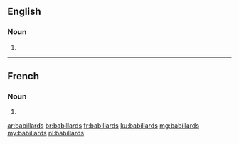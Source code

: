 ==English==

===Noun===
{{head|en|plural}}

# {{plural of|babillard|lang=en}}

----

==French==

===Noun===
{{head|fr|plural|g=m-p}}

# {{plural of|babillard|lang=fr}}

[[ar:babillards]]
[[br:babillards]]
[[fr:babillards]]
[[ku:babillards]]
[[mg:babillards]]
[[my:babillards]]
[[nl:babillards]]